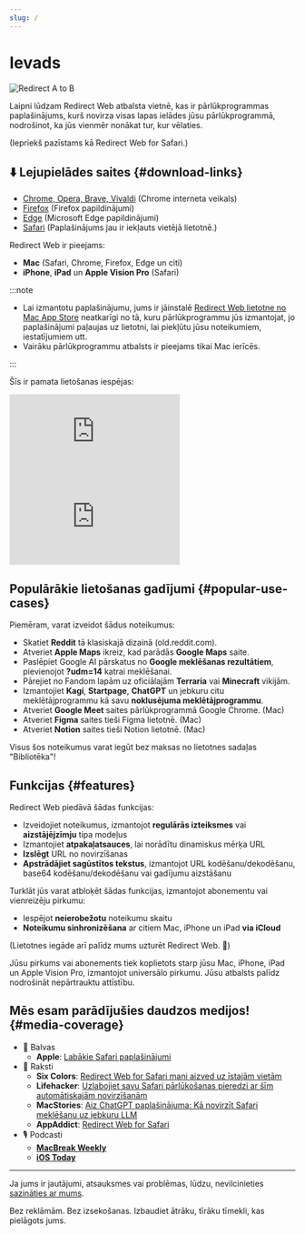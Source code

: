 ```yaml
---
slug: /
---
```



# Ievads

<div style={{display: "flex", flexDirection: "column", alignItems: "flex-start", marginBottom: "25px"}}>
  <img src="./img/redirect-a-to-b.png" style={{display: "block", minWidth: "360px", maxWidth: "500px", width: "100%", height: "auto", marginBottom: "25px"}} alt="Redirect A to B" />
  <ExtensionStoreLinks />
</div>

Laipni lūdzam Redirect Web atbalsta vietnē, kas ir pārlūkprogrammas paplašinājums, kurš novirza visas lapas ielādes jūsu pārlūkprogrammā, nodrošinot, ka jūs vienmēr nonākat tur, kur vēlaties. 

(Iepriekš pazīstams kā Redirect Web for Safari.)

## ⬇️ Lejupielādes saites {#download-links}

- [Chrome, Opera, Brave, Vivaldi](https://chromewebstore.google.com/detail/ffglckbhfbfmdkefdmjbhpnffkcmlhdh) (Chrome interneta veikals)
- [Firefox](https://addons.mozilla.org/firefox/addon/redirect-web/) (Firefox papildinājumi)
- [Edge](https://microsoftedge.microsoft.com/addons/detail/hmfkakfdccgdpgemaicfgngnmflefpga) (Microsoft Edge papildinājumi)
- [Safari](https://apps.apple.com/app/id1571283503) (Paplašinājums jau ir iekļauts vietējā lietotnē.)

Redirect Web ir pieejams:

- **Mac** (Safari, Chrome, Firefox, Edge un citi)
- **iPhone**, **iPad** un **Apple Vision Pro** (Safari)

:::note

- Lai izmantotu paplašinājumu, jums ir jāinstalē [Redirect Web lietotne no Mac App Store](https://apps.apple.com/app/id1571283503) neatkarīgi no tā, kuru pārlūkprogrammu jūs izmantojat, jo paplašinājumi paļaujas uz lietotni, lai piekļūtu jūsu noteikumiem, iestatījumiem utt.
- Vairāku pārlūkprogrammu atbalsts ir pieejams tikai Mac ierīcēs.

:::

Šīs ir pamata lietošanas iespējas:

<iframe style={{width:"100%", aspectRatio:"9/16", height:"auto", maxHeight:"60vh", maxWidth:"35vh"}} src="https://www.youtube.com/embed/NaQ5X-v-qJU" title="iOS demonstrācijas video (YouTube)" frameborder="0" allow="accelerometer; autoplay; clipboard-write; encrypted-media; gyroscope; picture-in-picture; web-share" allowfullscreen></iframe>

<iframe style={{width:"100%", aspectRatio:"17/9", height:"auto", maxHeight:"100vh"}} src="https://www.youtube.com/embed/5eU89Gu73SQ" title="macOS demonstrācijas video (YouTube)" frameborder="0" allow="accelerometer; autoplay; clipboard-write; encrypted-media; gyroscope; picture-in-picture; web-share" allowfullscreen></iframe>

## Populārākie lietošanas gadījumi {#popular-use-cases}

Piemēram, varat izveidot šādus noteikumus:

- Skatiet **Reddit** tā klasiskajā dizainā (old.reddit.com).
- Atveriet **Apple Maps** ikreiz, kad parādās **Google Maps** saite.
- Paslēpiet Google AI pārskatus no **Google meklēšanas rezultātiem**, pievienojot **?udm=14** katrai meklēšanai.
- Pārejiet no Fandom lapām uz oficiālajām **Terraria** vai **Minecraft** vikijām.
- Izmantojiet **Kagi**, **Startpage**, **ChatGPT** un jebkuru citu meklētājprogrammu kā savu **noklusējuma meklētājprogrammu**.
- Atveriet **Google Meet** saites pārlūkprogrammā Google Chrome. (Mac)
- Atveriet **Figma** saites tieši Figma lietotnē. (Mac)
- Atveriet **Notion** saites tieši Notion lietotnē. (Mac)

Visus šos noteikumus varat iegūt bez maksas no lietotnes sadaļas "Bibliotēka"!

## Funkcijas {#features}

Redirect Web piedāvā šādas funkcijas:

- Izveidojiet noteikumus, izmantojot **regulārās izteiksmes** vai **aizstājējzīmju** tipa modeļus
- Izmantojiet **atpakaļatsauces**, lai norādītu dinamiskus mērķa URL
- **Izslēgt** URL no novirzīšanas
- **Apstrādājiet sagūstītos tekstus**, izmantojot URL kodēšanu/dekodēšanu, base64 kodēšanu/dekodēšanu vai gadījumu aizstāšanu

Turklāt jūs varat atbloķēt šādas funkcijas, izmantojot abonementu vai vienreizēju pirkumu:

- Iespējot **neierobežotu** noteikumu skaitu
- **Noteikumu sinhronizēšana** ar citiem Mac, iPhone un iPad **via iCloud**

(Lietotnes iegāde arī palīdz mums uzturēt Redirect Web. 🙏)

Jūsu pirkums vai abonements tiek koplietots starp jūsu Mac, iPhone, iPad un Apple Vision Pro, izmantojot universālo pirkumu. Jūsu atbalsts palīdz nodrošināt nepārtrauktu attīstību.

## Mēs esam parādījušies daudzos medijos! {#media-coverage}

* 🏅 Balvas
    * **Apple**: [Labākie Safari paplašinājumi](https://apps.apple.com/us/story/id1377753262)
* 📰 Raksti
    * **Six Colors**: [Redirect Web for Safari mani aizved uz īstajām vietām](https://sixcolors.com/post/2022/11/redirect-web-for-safari-takes-me-to-the-right-places/)
    * **Lifehacker**: [Uzlabojiet savu Safari pārlūkošanas pieredzi ar šīm automātiskajām novirzīšanām](https://lifehacker.com/improve-your-safari-browsing-experience-with-these-auto-1849812013)
    * **MacStories**: [Aiz ChatGPT paplašinājuma: Kā novirzīt Safari meklēšanu uz jebkuru LLM](https://www.macstories.net/tutorials/beyond-chatgpts-extension-how-to-redirect-safari-searches-to-any-llm/)
    * **AppAddict**: [Redirect Web for Safari](https://appaddict.app/post/redirect-web-for-safari)
* 🎙️ Podcasti
    * [**MacBreak Weekly**](https://youtu.be/I251K3L2s88?t=7427)
    * [**iOS Today**](https://youtu.be/cWkwH84b6M4?t=636)

---

Ja jums ir jautājumi, atsauksmes vai problēmas, lūdzu, nevilcinieties [sazināties ar mums](contact-us).

Bez reklāmām. Bez izsekošanas. Izbaudiet ātrāku, tīrāku tīmekli, kas pielāgots jums.